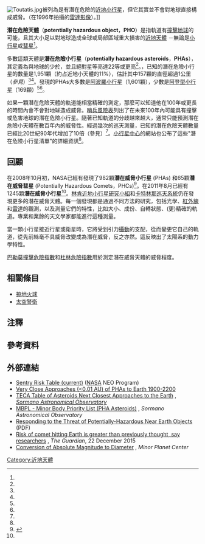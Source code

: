 {{roughtranslation|time=2017-08-13T08:39:14+00:00}}
[[Image:Toutatis.jpg|thumb]]被列為是有潛在危險的[[近地天體|近地]][[小行星|小行星]]，但它其實並不會對地球直接構成威脅。（{{link-en|金石深太空通訊複合體|Goldstone Deep Space Communications Complex}}在1996年拍攝的[[雷達天文學|雷達影像]]）。]]

'''潛在危險天體'''（'''potentially hazardous object'''，'''PHO'''）是指軌道有[[撞擊事件|撞擊]][[地球|地球]]的可能，且其大小足以對地球造成全球或局部區域重大損害的[[近地天體|近地天體]]  －無論是[[小行星|小行星]]或[[彗星|彗星]]<ref name="Task-Force-Report" />。

多數這類天體是'''潛在危險小行星'''（'''potentially hazardous asteroids'''，'''PHAs'''），其定義為與地球的{{link-en|最小軌道交點距離|minimum orbital intersection distance}}少於{{convert|0.05|AU|LD|lk=on|sigfig=3|abbr=off}}，並且絕對星等亮達22等或更亮<ref name="CNEOS-Basics" />。{{As of|2018|10}}，已知的潛在危險小行星的數量是1,951顆（約占近地小天體的11%），估計其中157顆的直徑超過1公里（''參見{{link-en|大的潛在危險小行星|Potentially hazardous object#largest PHAs}}''）<ref name="CNEOS-totals" /><ref name="MPC-unusual-overview" />{{efn|name=note-diameter-estimates|1=An object's calculated mean-diameter is only a rough estimate. It is inferred from the object's varying brightness—observed and measured at various times—and the assumed, yet often unknown reflectivity of its surface. NASA's [https://cneos.jpl.nasa.gov/tools/ast_size_est.html Asteroid Size Estimator] is a tool for a generic [[絕對星等|absolute magnitude]]-to-diameter conversion for an assumed [[幾何反照率|geometric albedo]].}}。發現的PHAs大多數是[[阿波羅小行星|阿波羅小行星]]（1,601顆），少數是[[阿登型小行星|阿登型小行星]]（169顆）<ref name="SBDB-query-all-PHA-Apollos"/><ref name="SBDB-query-all-PHA-Atens"/>。

如果一顆潛在危險天體的軌道能相當精確的測定，那麼可以知道他在100年或更長的時間內會不會對地球造成威脅。[[哨兵系統|哨兵風險表]]列出了在未來100年內可能具有撞擊或危害地球的潛在危險小行星。隨著已知軌道的分歧越來越大，通常只能預測潛在危險小天體在數百年內的威脅性。經過幾次的巡天測量，已知的潛在危險天體數量已經比20世紀90年代增加了10倍（參見{{link-en|統計表|Potentially hazardous object# Statistics}}）<ref name="CNEOS-totals" />。[[小行星中心|小行星中心]]的網站也公布了這些"潛在危險小行星清單"的詳細資訊<ref name="MPC-PHA-list" />。

== 回顧 ==
在2008年10月初，NASA已經有發現了982顆'''潛在威脅小行星''' (PHAs) 和65顆'''潛在威脅彗星''' (Potentially Hazardous Comets，PHCs)<ref>{{cite web | title=NEO Discovery Statistics | url=http://neo.jpl.nasa.gov/stats/ | accessdate=October 8, 2007 | archive-date=2017-04-03 | archive-url=https://web.archive.org/web/20170403231111/http://neo.jpl.nasa.gov/stats/ | dead-url=no }}</ref>。在2011年8月已經有1245顆'''潛在威脅小行星'''<ref name=NASA_PHA/>。[[林肯近地小行星研究小組|林肯近地小行星研究小組]]和[[卡特林那巡天系統|卡特林那巡天系統]]仍在發現更多的潛在威脅天體。每一個發現都是通過不同方法的研究，包括光學、[[紅外線|紅外線]]和[[雷達|雷達]]的觀測，以及測量它們的特性，比如大小、成份、自轉狀態、(更)精確的軌道。專業和業餘的天文學家都能進行這種測量。

當一顆小行星接近行星或衛星時，它將受到引力[[攝動|攝動]]的支配，從而變更它自己的軌道，從先前絲毫不具威脅改變成為潛在威脅，反之亦然。這反映出了太陽系的動力學特性。

[[巴勒莫撞擊危險指數|巴勒莫撞擊危險指數]]和[[杜林危險指數|杜林危險指數]]用於測定潛在威脅天體的威脅程度。

==相關條目==
*[[掠地火球|掠地火球]]
*[[太空警衛|太空警衛]]

== 注釋 ==
{{notelist}}

== 參考資料 ==
{{reflist|refs=

<ref name="MPC-PHA-list">{{cite web
  |title      = List of the Potentially Hazardous Asteroids (PHAs)
  |work      = Minor Planet Center
  |url      = https://www.minorplanetcenter.net/iau/lists/t_phas.html
  |accessdate      = 16 January 2018
  |archive-date      = 2016-06-01
  |archive-url      = https://web.archive.org/web/20160601073824/https://www.minorplanetcenter.net/iau/lists/t_phas.html
  |dead-url      = no
  }}</ref>

<ref name=NASA_PHA>{{cite web | title=Potentially Hazard Asteroids | url=http://neo.jpl.nasa.gov/neo/groups.html | accessdate=2011-08-06 | archive-date=2017-02-13 | archive-url=https://web.archive.org/web/20170213204744/http://neo.jpl.nasa.gov/neo/groups.html | dead-url=no }}</ref>

<ref name="Task-Force-Report">{{cite journal
 |title        = Report of the Task Force on potentially hazardous Near Earth Objects
 |author       = Task Force on potentially hazardous Near Earth Objects
 |date         = September 2000
 |url          = http://www.nss.org/resources/library/planetarydefense/2000-ReportOfTheTaskForceOnPotentiallyHazardousNearEarthObjects-UK.pdf
 |format       = PDF
 |accessdate   = 22 January 2018
 |journal      = 
 |archive-url  = https://web.archive.org/web/20161210142717/http://nss.org/resources/library/planetarydefense/2000-ReportOfTheTaskForceOnPotentiallyHazardousNearEarthObjects-UK.pdf
 |archive-date = 2016-12-10
 |dead-url     = yes
}}</ref>

<ref name="CNEOS-Basics">{{cite web 
  |title      = NEO Basics – Potentially Hazardous Asteroids (PHAs) 
  |publisher      = CNEOS NASA/JPL 
  |url      = https://cneos.jpl.nasa.gov/about/neo_groups.html 
  |accessdate      = 22 January 2018 
  |archive-date      = 2017-02-13 
  |archive-url      = https://web.archive.org/web/20170213204744/http://neo.jpl.nasa.gov/neo/groups.html 
  |dead-url      = no 
  }}</ref>

<ref name="MPC-unusual-overview">{{cite web
  |title      = Unusual Minor Planets – Overview
  |work      = Minor Planet Center
  |url      = https://www.minorplanetcenter.org/iau/lists/Unusual.html
  |accessdate      = 16 January 2018
  |archive-date      = 2018-01-25
  |archive-url      = https://web.archive.org/web/20180125015414/https://www.minorplanetcenter.org/iau/lists/Unusual.html
  |dead-url      = no
  }}</ref>

<ref name="CNEOS-totals">{{cite web
  |title      = Discovery Statistics – Cumulative Totals
  |publisher      = CNEOS NASA/JPL
  |url      = http://cneos.jpl.nasa.gov/stats/totals.html
  |accessdate      = 25 April 2018
  |archive-date      = 2021-03-18
  |archive-url      = https://web.archive.org/web/20210318002013/https://cneos.jpl.nasa.gov/stats/totals.html
  |dead-url      = no
  }}</ref>

<ref name="SBDB-query-all-PHA-Apollos">{{cite web
  |title      = JPL Small-Body Database Search Engine: PHAs and orbital class (APO)
  |publisher      = JPL Solar System Dynamics
  |url      = https://ssd.jpl.nasa.gov/sbdb_query.cgi?obj_group=pha;obj_kind=all;obj_numbered=all;ast_orbit_class=APO;OBJ_field=0;ORB_field=0;table_format=HTML;max_rows=100;format_option=comp;c_fields=AcBhBgBjBiBnBsCjCpAi;.cgifields=format_option;.cgifields=obj_kind;.cgifields=obj_group;.cgifields=obj_numbered;.cgifields=ast_orbit_class;.cgifields=table_format;.cgifields=com_orbit_class&query=1&c_sort=AcA
  |accessdate      = 22 January 2018
  |archive-date      = 2019-06-09
  |archive-url      = https://web.archive.org/web/20190609130911/https://ssd.jpl.nasa.gov/sbdb_query.cgi?obj_group=pha;obj_kind=all;obj_numbered=all;ast_orbit_class=APO;OBJ_field=0;ORB_field=0;table_format=HTML;max_rows=100;format_option=comp;c_fields=AcBhBgBjBiBnBsCjCpAi;.cgifields=format_option;.cgifields=obj_kind;.cgifields=obj_group;.cgifields=obj_numbered;.cgifields=ast_orbit_class;.cgifields=table_format;.cgifields=com_orbit_class&query=1&c_sort=AcA
  |dead-url      = no
  }}</ref>

<ref name="SBDB-query-all-PHA-Atens">{{cite web
  |title      = JPL Small-Body Database Search Engine: PHAs and orbital class (ATE)
  |publisher      = JPL Solar System Dynamics
  |url      = https://ssd.jpl.nasa.gov/sbdb_query.cgi?obj_group=pha;obj_kind=all;obj_numbered=all;ast_orbit_class=ATE;OBJ_field=0;ORB_field=0;table_format=HTML;max_rows=100;format_option=comp;c_fields=AcBhBgBjBiBnBsCjCpAi;.cgifields=format_option;.cgifields=obj_kind;.cgifields=obj_group;.cgifields=obj_numbered;.cgifields=ast_orbit_class;.cgifields=table_format;.cgifields=com_orbit_class&query=1&c_sort=AcA
  |accessdate      = 22 January 2018
  |archive-date      = 2019-06-08
  |archive-url      = https://web.archive.org/web/20190608231158/https://ssd.jpl.nasa.gov/sbdb_query.cgi?obj_group=pha;obj_kind=all;obj_numbered=all;ast_orbit_class=ATE;OBJ_field=0;ORB_field=0;table_format=HTML;max_rows=100;format_option=comp;c_fields=AcBhBgBjBiBnBsCjCpAi;.cgifields=format_option;.cgifields=obj_kind;.cgifields=obj_group;.cgifields=obj_numbered;.cgifields=ast_orbit_class;.cgifields=table_format;.cgifields=com_orbit_class&query=1&c_sort=AcA
  |dead-url      = no
  }}</ref>

}} <!-- end of reflist -->

== 外部連結 ==
* [http://neo.jpl.nasa.gov/risk/ Sentry Risk Table (current)] {{WebCite|url=https://www.webcitation.org/6GlMbaspd?url=http://neo.jpl.nasa.gov/risk/ |date=20130520190628 |dateformat=iso }} ([[NASA|NASA]] NEO Program)
* [http://andrew-lowe.ca/ALL-PHAS.HTM#Earth Very Close Approaches (<0.01 AU) of PHAs to Earth 1900-2200] {{Wayback|url=http://andrew-lowe.ca/ALL-PHAS.HTM#Earth |date=20200106110010 }}
* [http://www.brera.mi.astro.it/sormano/teca.html TECA Table of Asteroids Next Closest Approaches to the Earth] {{Wayback|url=http://www.brera.mi.astro.it/sormano/teca.html |date=20071201202009 }}, ''[[Sormano_Astronomical_Observatory|Sormano Astronomical Observatory]]''
* [http://www.brera.mi.astro.it/sormano/mbpl.html MBPL - Minor Body Priority List (PHA Asteroids)] {{Wayback|url=http://www.brera.mi.astro.it/sormano/mbpl.html |date=20110927135743 }}, ''Sormano Astronomical Observatory''
* [http://swfound.org/media/16114/iac-10.e3.1b.4.pdf Responding to the Threat of Potentially-Hazardous Near Earth Objects] {{Wayback|url=http://swfound.org/media/16114/iac-10.e3.1b.4.pdf |date=20210317165907 }} (PDF)
* [https://www.theguardian.com/science/2015/dec/23/risk-of-comet-hitting-earth-as-bad-as-asteroids-or-worse-say-researchers Risk of comet hitting Earth is greater than previously thought, say researchers] {{Wayback|url=https://www.theguardian.com/science/2015/dec/23/risk-of-comet-hitting-earth-as-bad-as-asteroids-or-worse-say-researchers |date=20210310051614 }}, ''The Guardian'', 22 December 2015
* [https://www.minorplanetcenter.net/iau/lists/Sizes Conversion of Absolute Magnitude to Diameter] {{Wayback|url=https://www.minorplanetcenter.net/iau/lists/Sizes |date=20160321174854 }}, ''Minor Planet Center''


{{小天體}}
{{太阳系}}
{{Planetary defense}}
{{Modern impact events}}

[[Category:近地天體|Category:近地天體]]
